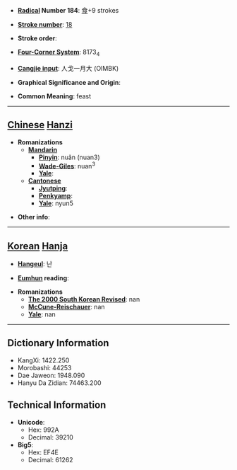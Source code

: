 * '''[[Wiktionary:Chinese radical index| Radical]] Number 184''': [[Wiktionary:Chinese radical index 食|食]]+9 strokes

* '''[[Wiktionary:Chinese total strokes index|Stroke number]]''': [[Wiktionary:Chinese total strokes index 18|18]]

* '''Stroke order''': 

* '''[[Wiktionary:Chinese four corner index|Four-Corner System]]''': 8173<sub>4</sub>

* '''[[Wiktionary:Chinese Cangjie index|Cangjie input]]''': 人戈一月大 (OIMBK)

* '''Graphical Significance and Origin''': 

* '''Common Meaning''': feast

----

== [[Chinese]] [[Hanzi]] ==

* '''Romanizations'''
** '''[[Mandarin]]'''
*** '''[[Pinyin]]''': nuǎn (nuan3)
*** '''[[Wade-Giles]]''': nuan<sup>3</sup>
*** '''[[Yale]]''': 
** '''[[Cantonese]]'''
*** '''[[Jyutping]]''':
*** '''[[Penkyamp]]''': 
*** '''[[Yale]]''': nyun5

* '''Other info''': 

----

== [[Korean]] [[Hanja]] ==

* '''[[Hangeul]]''': 난

* '''[[Eumhun]] reading''': 

* '''Romanizations'''
** '''[[The 2000 South Korean Revised Romanization|The 2000 South Korean Revised]]''': nan
** '''[[McCune-Reischauer]]''': nan
** '''[[Yale]]''': nan

----

== Dictionary Information ==

* KangXi: 1422.250
* Morobashi: 44253
* Dae Jaweon: 1948.090
* Hanyu Da Zidian: 74463.200

== Technical Information ==

* '''Unicode''':
** Hex: 992A
** Decimal: 39210
* '''Big5''':
** Hex: EF4E
** Decimal: 61262
